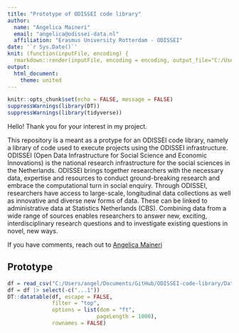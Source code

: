 ```yaml
---
title: "Prototype of ODISSEI code library"
author: 
  name: "Angelica Maineri"
  email: "angelica@odissei-data.nl"
  affiliation: "Erasmus University Rotterdam - ODISSEI"
date: '`r Sys.Date()`'
knit: (function(inputFile, encoding) {
  rmarkdown::render(inputFile, encoding = encoding, output_file="C:/Users/angel/Documents/GitHub/ODISSEI-code-library/docs/index.html") })
output: 
  html_document:
    theme: united
---
```


```r
knitr::opts_chunk$set(echo = FALSE, message = FALSE)
suppressWarnings(library(DT))
suppressWarnings(library(tidyverse))
```
Hello! Thank you for your interest in my project.

This repository is a meant as a protype for an ODISSEI code library, namely a library of code used to execute projects using the ODISSEI infrastructure. ODISSEI (Open Data Infrastructure for Social Science and Economic Innovations) is the national research infrastructure for the social sciences in the Netherlands. ODISSEI brings together researchers with the necessary data, expertise and resources to conduct ground-breaking research and embrace the computational turn in social enquiry. Through ODISSEI, researchers have access to large-scale, longitudinal data collections as well as innovative and diverse new forms of data. These can be linked to administrative data at Statistics Netherlands (CBS). Combining data from a wide range of sources enables researchers to answer new, exciting, interdisciplinary research questions and to investigate existing questions in novel, new ways.

If you have comments, reach out to [Angelica Maineri](mailto:angelica@odissei-data.nl)

## Prototype

```r
df = read_csv("C:/Users/angel/Documents/GitHub/ODISSEI-code-library/Data/odissei-projects-clean.csv")
df = df |> select(-c("...1"))
DT::datatable(df, escape = FALSE,
              filter = "top", 
              options = list(dom = "ft", 
                            pageLength = 1000),
              rownames = FALSE)
```



